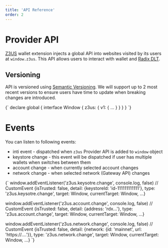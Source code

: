```yaml
---
title: 'API Reference'
order: 2
---
```


# Provider API

[Z3US](https://z3us.com) wallet extension injects a global API into websites visited by its users at `window.z3us`. This API allows users to interact with wallet and [Radix DLT](https://www.radixdlt.com/).

## Versioning

API is versioned using [Semantic Versioning](https://semver.org/). We will support up to 2 most recent versions to ensure users have time to update when breaking changes are introduced.

<SyntaxHighlighter language="typescript">
	{`
declare global {
	interface Window {
		z3us: {
			v1: { ... }
		}
	}
}
  `}
</SyntaxHighlighter>

# Events

You can listen to following events:

- inti event - dispatched when `z3us` Provider API is added to `window` object
- keystore change - this event will be dispatched if user has multiple wallets when switches between them
- account change - when currently selected account changes
- network change - when selected network (Gateway API) changes

<SyntaxHighlighter language="typescript">
	{`
window.addEventListener('z3us.keysotre.change', console.log, false)
// CustomEvent {isTrusted: false, detail: {keystoreId: 'id-111111111111'}, type: 'z3us.keysotre.change', target: Window, currentTarget: Window, …}

window.addEventListener('z3us.account.change', console.log, false)
// CustomEvent {isTrusted: false, detail: {address: 'rdx...'}, type: 'z3us.account.change', target: Window, currentTarget: Window, …}

window.addEventListener('z3us.network.change', console.log, false)
// CustomEvent {isTrusted: false, detail: {network: {id: 'mainnet', url: 'https://....'}}, type: 'z3us.network.change', target: Window, currentTarget: Window, …}
`}

</SyntaxHighlighter>
